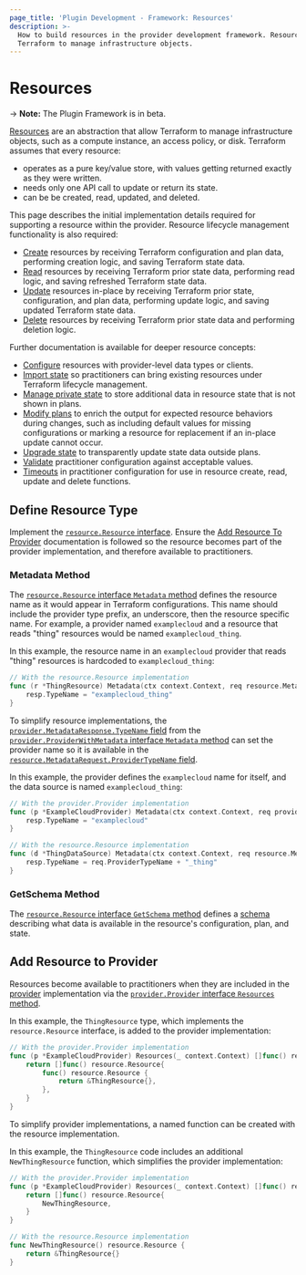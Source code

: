 ```yaml
---
page_title: 'Plugin Development - Framework: Resources'
description: >-
  How to build resources in the provider development framework. Resources allow
  Terraform to manage infrastructure objects.
---
```


# Resources

-> **Note:** The Plugin Framework is in beta.

[Resources](/terraform/language/resources) are an abstraction that allow Terraform to manage infrastructure objects, such as a compute instance, an access policy, or disk. Terraform assumes that every resource:

- operates as a pure key/value store, with values getting returned exactly as they were written.
- needs only one API call to update or return its state.
- can be be created, read, updated, and deleted.

This page describes the initial implementation details required for supporting a resource within the provider. Resource lifecycle management functionality is also required:

- [Create](/terraform/plugin/framework/resources/create) resources by receiving Terraform configuration and plan data, performing creation logic, and saving Terraform state data.
- [Read](/terraform/plugin/framework/resources/read) resources by receiving Terraform prior state data, performing read logic, and saving refreshed Terraform state data.
- [Update](/terraform/plugin/framework/resources/update) resources in-place by receiving Terraform prior state, configuration, and plan data, performing update logic, and saving updated Terraform state data.
- [Delete](/terraform/plugin/framework/resources/delete) resources by receiving Terraform prior state data and performing deletion logic.

Further documentation is available for deeper resource concepts:

- [Configure](/terraform/plugin/framework/resources/configure) resources with provider-level data types or clients.
- [Import state](/terraform/plugin/framework/resources/import) so practitioners can bring existing resources under Terraform lifecycle management.
- [Manage private state](/terraform/plugin/framework/resources/private-state) to store additional data in resource state that is not shown in plans.
- [Modify plans](/terraform/plugin/framework/resources/plan-modification) to enrich the output for expected resource behaviors during changes, such as including default values for missing configurations or marking a resource for replacement if an in-place update cannot occur.
- [Upgrade state](/terraform/plugin/framework/resources/state-upgrade) to transparently update state data outside plans.
- [Validate](/terraform/plugin/framework/resources/validate-configuration) practitioner configuration against acceptable values.
- [Timeouts](/terraform/plugin/framework/resources/timeouts) in practitioner configuration for use in resource create, read, update and delete functions.

## Define Resource Type

Implement the [`resource.Resource` interface](https://pkg.go.dev/github.com/hashicorp/terraform-plugin-framework/resource#Resource). Ensure the [Add Resource To Provider](#add-resource-to-provider) documentation is followed so the resource becomes part of the provider implementation, and therefore available to practitioners.

### Metadata Method

The [`resource.Resource` interface `Metadata` method](https://pkg.go.dev/github.com/hashicorp/terraform-plugin-framework/resource#Resource.Metadata) defines the resource name as it would appear in Terraform configurations. This name should include the provider type prefix, an underscore, then the resource specific name. For example, a provider named `examplecloud` and a resource that reads "thing" resources would be named `examplecloud_thing`.

In this example, the resource name in an `examplecloud` provider that reads "thing" resources is hardcoded to `examplecloud_thing`:

```go
// With the resource.Resource implementation
func (r *ThingResource) Metadata(ctx context.Context, req resource.MetadataRequest, resp *resource.MetadataResponse) {
	resp.TypeName = "examplecloud_thing"
}
```

To simplify resource implementations, the [`provider.MetadataResponse.TypeName` field](https://pkg.go.dev/github.com/hashicorp/terraform-plugin-framework/provider#MetadataResponse.TypeName) from the [`provider.ProviderWithMetadata` interface `Metadata` method](https://pkg.go.dev/github.com/hashicorp/terraform-plugin-framework/provider#ProviderWithMetadata.Metadata) can set the provider name so it is available in the [`resource.MetadataRequest.ProviderTypeName` field](https://pkg.go.dev/github.com/hashicorp/terraform-plugin-framework/resource#MetadataRequest.ProviderTypeName).

In this example, the provider defines the `examplecloud` name for itself, and the data source is named `examplecloud_thing`:

```go
// With the provider.Provider implementation
func (p *ExampleCloudProvider) Metadata(ctx context.Context, req provider.MetadataRequest, resp *provider.MetadataResponse) {
	resp.TypeName = "examplecloud"
}

// With the resource.Resource implementation
func (d *ThingDataSource) Metadata(ctx context.Context, req resource.MetadataRequest, resp *resource.MetadataResponse) {
	resp.TypeName = req.ProviderTypeName + "_thing"
}
```

### GetSchema Method

The [`resource.Resource` interface `GetSchema` method](https://pkg.go.dev/github.com/hashicorp/terraform-plugin-framework/resource#Resource.GetSchema) defines a [schema](/terraform/plugin/framework/schemas) describing what data is available in the resource's configuration, plan, and state.

## Add Resource to Provider

Resources become available to practitioners when they are included in the [provider](/terraform/plugin/framework/providers) implementation via the [`provider.Provider` interface `Resources` method](https://pkg.go.dev/github.com/hashicorp/terraform-plugin-framework/provider#Provider.Resources).

In this example, the `ThingResource` type, which implements the `resource.Resource` interface, is added to the provider implementation:

```go
// With the provider.Provider implementation
func (p *ExampleCloudProvider) Resources(_ context.Context) []func() resource.Resource {
	return []func() resource.Resource{
		func() resource.Resource {
			return &ThingResource{},
		},
	}
}
```

To simplify provider implementations, a named function can be created with the resource implementation.

In this example, the `ThingResource` code includes an additional `NewThingResource` function, which simplifies the provider implementation:

```go
// With the provider.Provider implementation
func (p *ExampleCloudProvider) Resources(_ context.Context) []func() resource.Resource {
	return []func() resource.Resource{
		NewThingResource,
	}
}

// With the resource.Resource implementation
func NewThingResource() resource.Resource {
	return &ThingResource{}
}
```
